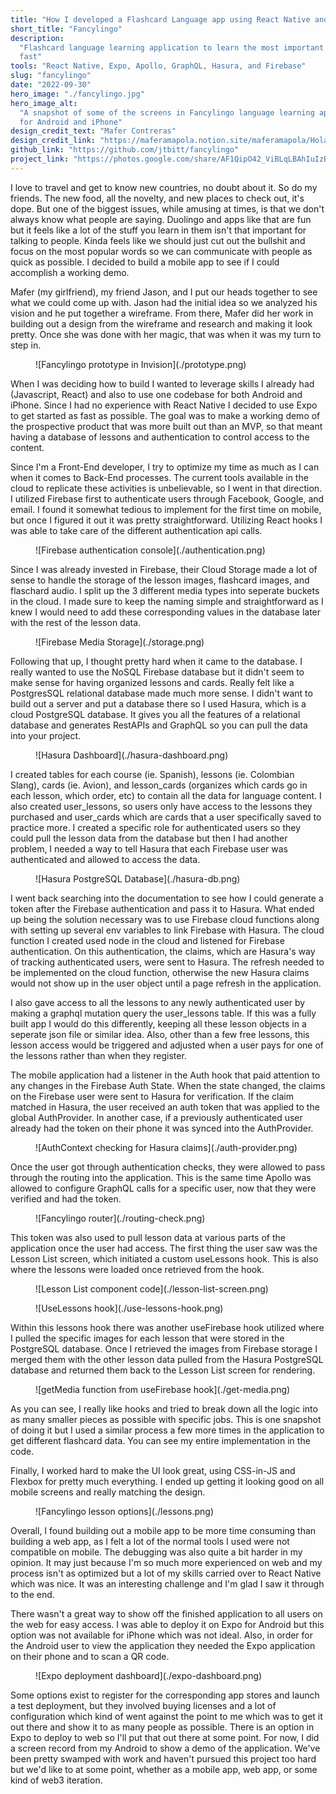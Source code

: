 ```yaml
---
title: "How I developed a Flashcard Language app using React Native and Expo"
short_title: "Fancylingo"
description:
  "Flashcard language learning application to learn the most important words
  fast"
tools: "React Native, Expo, Apollo, GraphQL, Hasura, and Firebase"
slug: "fancylingo"
date: "2022-09-30"
hero_image: "./fancylingo.jpg"
hero_image_alt:
  "A snapshot of some of the screens in Fancylingo language learning application
  for Android and iPhone"
design_credit_text: "Mafer Contreras"
design_credit_link: "https://maferamapola.notion.site/maferamapola/Hola-I-m-Maferamapola-UX-Product-Designer-134bdff3d5a04de2aed5908a24e85246"
github_link: "https://github.com/jtbitt/fancylingo"
project_link: "https://photos.google.com/share/AF1QipO42_ViBLqLBAhIuIzBmLyaxdh8XV3QAIDhbFrqkvUqPZg-FQzziE0sIOkOfRjsUA/photo/AF1QipPLdi9eUL9RTKtnY0cklkeOr8vED_wblrFV4xM7?key=clFJMjdUV0JwMjhNcGdwcGxrcDZsek5MeWNIbU9n"
---
```



I love to travel and get to know new countries, no doubt about it. So do my
friends. The new food, all the novelty, and new places to check out, it's dope.
But one of the biggest issues, while amusing at times, is that we don't always
know what people are saying. Duolingo and apps like that are fun but it feels
like a lot of the stuff you learn in them isn't that important for talking to
people. Kinda feels like we should just cut out the bullshit and focus on the
most popular words so we can communicate with people as quick as possible. I
decided to build a mobile app to see if I could accomplish a working demo.

Mafer (my girlfriend), my friend Jason, and I put our heads together to see what
we could come up with. Jason had the initial idea so we analyzed his vision and
he put together a wireframe. From there, Mafer did her work in building out a
design from the wireframe and research and making it look pretty. Once she was
done with her magic, that was when it was my turn to step in.

<figure>![Fancylingo prototype in Invision](./prototype.png)</figure>

When I was deciding how to build I wanted to leverage skills I already had
(Javascript, React) and also to use one codebase for both Android and iPhone.
Since I had no experience with React Native I decided to use Expo to get started
as fast as possible. The goal was to make a working demo of the prospective
product that was more built out than an MVP, so that meant having a database of
lessons and authentication to control access to the content.

Since I'm a Front-End developer, I try to optimize my time as much as I can when
it comes to Back-End processes. The current tools available in the cloud to
replicate these activities is unbelievable, so I went in that direction. I
utilized Firebase first to authenticate users through Facebook, Google, and
email. I found it somewhat tedious to implement for the first time on mobile,
but once I figured it out it was pretty straightforward. Utilizing React hooks I
was able to take care of the different authentication api calls.

<figure>![Firebase authentication console](./authentication.png)</figure>

Since I was already invested in Firebase, their Cloud Storage made a lot of
sense to handle the storage of the lesson images, flashcard images, and
flaschard audio. I split up the 3 different media types into seperate buckets in
the cloud. I made sure to keep the naming simple and straightforward as I knew I
would need to add these corresponding values in the database later with the rest
of the lesson data.

<figure>![Firebase Media Storage](./storage.png)</figure>

Following that up, I thought pretty hard when it came to the database. I really
wanted to use the NoSQL Firebase database but it didn't seem to make sense for
having organized lessons and cards. Really felt like a PostgresSQL relational
database made much more sense. I didn't want to build out a server and put a
database there so I used Hasura, which is a cloud PostgreSQL database. It gives
you all the features of a relational database and generates RestAPIs and GraphQL
so you can pull the data into your project.

<figure>![Hasura Dashboard](./hasura-dashboard.png)</figure>

I created tables for each course (ie. Spanish), lessons (ie. Colombian Slang),
cards (ie. Avion), and lesson_cards (organizes which cards go in each lesson,
which order, etc) to contain all the data for language content. I also created
user_lessons, so users only have access to the lessons they purchased and
user_cards which are cards that a user specifically saved to practice more. I
created a specific role for authenticated users so they could pull the lesson
data from the database but then I had another problem, I needed a way to tell
Hasura that each Firebase user was authenticated and allowed to access the data.

<figure>![Hasura PostgreSQL Database](./hasura-db.png)</figure>

I went back searching into the documentation to see how I could generate a token
after the Firebase authentication and pass it to Hasura. What ended up being the
solution necessary was to use Firebase cloud functions along with setting up
several env variables to link Firebase with Hasura. The cloud function I created
used node in the cloud and listened for Firebase authentication. On this
authentication, the claims, which are Hasura's way of tracking authenticated
users, were sent to Hasura. The refresh needed to be implemented on the cloud
function, otherwise the new Hasura claims would not show up in the user object
until a page refresh in the application.

I also gave access to all the lessons to any newly authenticated user by making
a graphql mutation query the user_lessons table. If this was a fully built app I
would do this differently, keeping all these lesson objects in a seperate json
file or similar idea. Also, other than a few free lessons, this lesson access
would be triggered and adjusted when a user pays for one of the lessons rather
than when they register.

<Gist gistLink="f91930c353c796bc82b494108942927e" />

The mobile application had a listener in the Auth hook that paid attention to
any changes in the Firebase Auth State. When the state changed, the claims on
the Firebase user were sent to Hasura for verification. If the claim matched in
Hasura, the user received an auth token that was applied to the global
AuthProvider. In another case, if a previously authenticated user already had
the token on their phone it was synced into the AuthProvider.

<figure>![AuthContext checking for Hasura claims](./auth-provider.png)</figure>

Once the user got through authentication checks, they were allowed to pass
through the routing into the application. This is the same time Apollo was
allowed to configure GraphQL calls for a specific user, now that they were
verified and had the token.

<figure>![Fancylingo router](./routing-check.png)</figure>

This token was also used to pull lesson data at various parts of the application
once the user had access. The first thing the user saw was the Lesson List
screen, which initiated a custom useLessons hook. This is also where the lessons
were loaded once retrieved from the hook.

<figure>![Lesson List component code](./lesson-list-screen.png)</figure>
<figure>![UseLessons hook](./use-lessons-hook.png)</figure>

Within this lessons hook there was another useFirebase hook utilized where I
pulled the specific images for each lesson that were stored in the PostgreSQL
database. Once I retrieved the images from Firebase storage I merged them with
the other lesson data pulled from the Hasura PostgreSQL database and returned
them back to the Lesson List screen for rendering.

<figure>![getMedia function from useFirebase hook](./get-media.png)</figure>

As you can see, I really like hooks and tried to break down all the logic into
as many smaller pieces as possible with specific jobs. This is one snapshot of
doing it but I used a similar process a few more times in the application to get
different flashcard data. You can see my entire implementation in the code.

Finally, I worked hard to make the UI look great, using CSS-in-JS and Flexbox
for pretty much everything. I ended up getting it looking good on all mobile
screens and really matching the design.

<div className="flex flex-row justify-center">
  <figure>![Fancylingo lesson options](./lessons.png)</figure>
</div>

Overall, I found building out a mobile app to be more time consuming than
building a web app, as I felt a lot of the normal tools I used were not
compatible on mobile. The debugging was also quite a bit harder in my opinion.
It may just because I'm so much more experienced on web and my process isn't as
optimized but a lot of my skills carried over to React Native which was nice. It
was an interesting challenge and I'm glad I saw it through to the end.

There wasn't a great way to show off the finished application to all users on
the web for easy access. I was able to deploy it on Expo for Android but this
option was not available for iPhone which was not ideal. Also, in order for the
Android user to view the application they needed the Expo application on their
phone and to scan a QR code.

<figure>![Expo deployment dashboard](./expo-dashboard.png)</figure>

Some options exist to register for the corresponding app stores and launch a
test deployment, but they involved buying licenses and a lot of configuration
which kind of went against the point to me which was to get it out there and
show it to as many people as possible. There is an option in Expo to deploy to
web so I'll put that out there at some point. For now, I did a screen record
from my Android to show a demo of the application. We've been pretty swamped
with work and haven't pursued this project too hard but we'd like to at some
point, whether as a mobile app, web app, or some kind of web3 iteration.

<MobileVideo url="https://video-downloads.googleusercontent.com/AEwWKPw5IkNrzHSl0pS-9Tr1N6VVvnlVQuAoVp0dMURyXHPBCE_-xvr1_wYfgNyv-Hkth8iRWc7k8dBiubC4Q402Jo1bA0fehhiCX2--M4p1vf-DFIZHYDcDyO_HILKHrZdqhek8nNUPSvPzmg1FBVIep0SGo3I5oLgkhCcVZvHOmTN4cD6gri_CgvFM2XBFTcjqYziDeO7EoSCmxQb8C5310EUid_31aQm4SPWMf4uUvx8rUG1YTQ--Zju5ICrloXs8l3OJ8DG0bQQB3UOueNBdXtnl33-7JLQnzkVBSr-N_HOns9dq4piAocZ_OD6xCehHDvT0M-7sTetj7Pig60nIe4cS6K-H5-hrsyXZtBoB49vU949A2k3BwNml0UDC5cWLoiSrkHNYUgsG5UPa0veu9oViZbDPmfR4Y_1fngGVGNVgJN37pSoF9rHJ4QktslXCeYXfd6Geb1l8AEqdW_7mzH5-xR47OCNn0TKxhqYHJrbRAt9lhjUgEBxhWDOE0dkueX0ogpB_Gb6MrBwJ1bxRoSoHliYtcYperw0sbsg-SJ1cgXNi785HG-l7KpzjdbQVgJk9DZdUg74IZx_xOMXuhgXUHn7pbD_SOXjZmucU9JNNqNoS6OmfWf-mDyXWR9rnEt8Dfiqa-E0EJz-zgvC9g7aQ4ucB0JC_9MzYKyvZoBeSCKZAXu4ZnyYHgA9WjN12VrXlRtQmAky6CcVf3aZyBhvK0N9_X_t3YR9tYAavVHFJDKDqnl5CYm5mzhv0fGThQD2CpdIMTs2t0xYIjXtz_PpOtfP1FwcPc0s6Se03JEGqqN-C0NCbzRYAipIGcRb6h9to2X-JZx5Q5GzU3AOqQJerBN7ZTznJ5J_8KQYqsS_ju44JZVe0XQ6mPIp63neElk7hJnXe7VH8pFSqlPm_wU_yjtWbfZekWaHL03RjZTYqAt5h9T2pNUipjAK3oN0pn_1pAeWoTdjB4ohbWj5TNM-6E-gqoWG-g9A8YmWQTT3KD90tE7-g-Z6FzxMDdadHqbKhq7FaBDFkBe-BluNMYxzugQHRz7bYqcvsElLiK7VmQKHF0dsOarPFvhpm8C3AypwP5DELIxmu1a2hGzkchc2o16xlplS8-LYtxp_CyBh61cqh3y-JBwUgFBu6BtKjHWE9zGnqGkPV8PhyVlEKod4ueEPCEA?authuser=0" />
